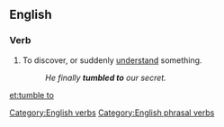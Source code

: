 ==English==

===Verb===
{{en-verb|inf=[[tumble]] [[to]]|tumbles to|tumbling to|tumbled to}}

# To discover, or suddenly [[understand]] something.
#:''He finally '''tumbled to''' our secret.''

[[Category:English verbs]]
[[Category:English phrasal verbs]]

[[et:tumble to]]